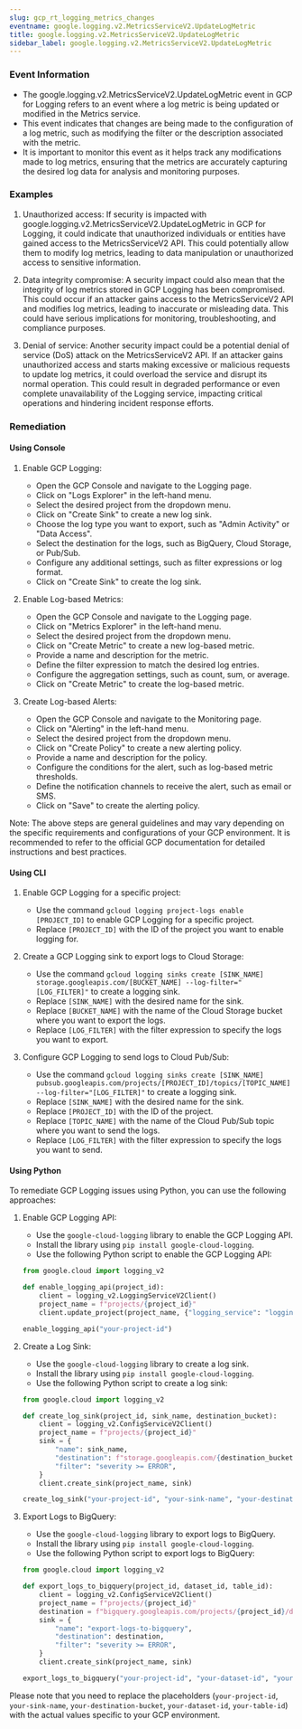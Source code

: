 ```yaml
--- 
slug: gcp_rt_logging_metrics_changes
eventname: google.logging.v2.MetricsServiceV2.UpdateLogMetric
title: google.logging.v2.MetricsServiceV2.UpdateLogMetric
sidebar_label: google.logging.v2.MetricsServiceV2.UpdateLogMetric
---
```

                       
### Event Information

- The google.logging.v2.MetricsServiceV2.UpdateLogMetric event in GCP for Logging refers to an event where a log metric is being updated or modified in the Metrics service.
- This event indicates that changes are being made to the configuration of a log metric, such as modifying the filter or the description associated with the metric.
- It is important to monitor this event as it helps track any modifications made to log metrics, ensuring that the metrics are accurately capturing the desired log data for analysis and monitoring purposes.


### Examples

1. Unauthorized access: If security is impacted with google.logging.v2.MetricsServiceV2.UpdateLogMetric in GCP for Logging, it could indicate that unauthorized individuals or entities have gained access to the MetricsServiceV2 API. This could potentially allow them to modify log metrics, leading to data manipulation or unauthorized access to sensitive information.

2. Data integrity compromise: A security impact could also mean that the integrity of log metrics stored in GCP Logging has been compromised. This could occur if an attacker gains access to the MetricsServiceV2 API and modifies log metrics, leading to inaccurate or misleading data. This could have serious implications for monitoring, troubleshooting, and compliance purposes.

3. Denial of service: Another security impact could be a potential denial of service (DoS) attack on the MetricsServiceV2 API. If an attacker gains unauthorized access and starts making excessive or malicious requests to update log metrics, it could overload the service and disrupt its normal operation. This could result in degraded performance or even complete unavailability of the Logging service, impacting critical operations and hindering incident response efforts.

### Remediation

#### Using Console

1. Enable GCP Logging: 
   - Open the GCP Console and navigate to the Logging page.
   - Click on "Logs Explorer" in the left-hand menu.
   - Select the desired project from the dropdown menu.
   - Click on "Create Sink" to create a new log sink.
   - Choose the log type you want to export, such as "Admin Activity" or "Data Access".
   - Select the destination for the logs, such as BigQuery, Cloud Storage, or Pub/Sub.
   - Configure any additional settings, such as filter expressions or log format.
   - Click on "Create Sink" to create the log sink.

2. Enable Log-based Metrics:
   - Open the GCP Console and navigate to the Logging page.
   - Click on "Metrics Explorer" in the left-hand menu.
   - Select the desired project from the dropdown menu.
   - Click on "Create Metric" to create a new log-based metric.
   - Provide a name and description for the metric.
   - Define the filter expression to match the desired log entries.
   - Configure the aggregation settings, such as count, sum, or average.
   - Click on "Create Metric" to create the log-based metric.

3. Create Log-based Alerts:
   - Open the GCP Console and navigate to the Monitoring page.
   - Click on "Alerting" in the left-hand menu.
   - Select the desired project from the dropdown menu.
   - Click on "Create Policy" to create a new alerting policy.
   - Provide a name and description for the policy.
   - Configure the conditions for the alert, such as log-based metric thresholds.
   - Define the notification channels to receive the alert, such as email or SMS.
   - Click on "Save" to create the alerting policy.

Note: The above steps are general guidelines and may vary depending on the specific requirements and configurations of your GCP environment. It is recommended to refer to the official GCP documentation for detailed instructions and best practices.

#### Using CLI

1. Enable GCP Logging for a specific project:
   - Use the command `gcloud logging project-logs enable [PROJECT_ID]` to enable GCP Logging for a specific project.
   - Replace `[PROJECT_ID]` with the ID of the project you want to enable logging for.

2. Create a GCP Logging sink to export logs to Cloud Storage:
   - Use the command `gcloud logging sinks create [SINK_NAME] storage.googleapis.com/[BUCKET_NAME] --log-filter="[LOG_FILTER]"` to create a logging sink.
   - Replace `[SINK_NAME]` with the desired name for the sink.
   - Replace `[BUCKET_NAME]` with the name of the Cloud Storage bucket where you want to export the logs.
   - Replace `[LOG_FILTER]` with the filter expression to specify the logs you want to export.

3. Configure GCP Logging to send logs to Cloud Pub/Sub:
   - Use the command `gcloud logging sinks create [SINK_NAME] pubsub.googleapis.com/projects/[PROJECT_ID]/topics/[TOPIC_NAME] --log-filter="[LOG_FILTER]"` to create a logging sink.
   - Replace `[SINK_NAME]` with the desired name for the sink.
   - Replace `[PROJECT_ID]` with the ID of the project.
   - Replace `[TOPIC_NAME]` with the name of the Cloud Pub/Sub topic where you want to send the logs.
   - Replace `[LOG_FILTER]` with the filter expression to specify the logs you want to send.

#### Using Python

To remediate GCP Logging issues using Python, you can use the following approaches:

1. Enable GCP Logging API:
   - Use the `google-cloud-logging` library to enable the GCP Logging API.
   - Install the library using `pip install google-cloud-logging`.
   - Use the following Python script to enable the GCP Logging API:

   ```python
   from google.cloud import logging_v2

   def enable_logging_api(project_id):
       client = logging_v2.LoggingServiceV2Client()
       project_name = f"projects/{project_id}"
       client.update_project(project_name, {"logging_service": "logging.googleapis.com"})

   enable_logging_api("your-project-id")
   ```

2. Create a Log Sink:
   - Use the `google-cloud-logging` library to create a log sink.
   - Install the library using `pip install google-cloud-logging`.
   - Use the following Python script to create a log sink:

   ```python
   from google.cloud import logging_v2

   def create_log_sink(project_id, sink_name, destination_bucket):
       client = logging_v2.ConfigServiceV2Client()
       project_name = f"projects/{project_id}"
       sink = {
           "name": sink_name,
           "destination": f"storage.googleapis.com/{destination_bucket}",
           "filter": "severity >= ERROR",
       }
       client.create_sink(project_name, sink)

   create_log_sink("your-project-id", "your-sink-name", "your-destination-bucket")
   ```

3. Export Logs to BigQuery:
   - Use the `google-cloud-logging` library to export logs to BigQuery.
   - Install the library using `pip install google-cloud-logging`.
   - Use the following Python script to export logs to BigQuery:

   ```python
   from google.cloud import logging_v2

   def export_logs_to_bigquery(project_id, dataset_id, table_id):
       client = logging_v2.ConfigServiceV2Client()
       project_name = f"projects/{project_id}"
       destination = f"bigquery.googleapis.com/projects/{project_id}/datasets/{dataset_id}/tables/{table_id}"
       sink = {
           "name": "export-logs-to-bigquery",
           "destination": destination,
           "filter": "severity >= ERROR",
       }
       client.create_sink(project_name, sink)

   export_logs_to_bigquery("your-project-id", "your-dataset-id", "your-table-id")
   ```

Please note that you need to replace the placeholders (`your-project-id`, `your-sink-name`, `your-destination-bucket`, `your-dataset-id`, `your-table-id`) with the actual values specific to your GCP environment.


 